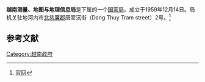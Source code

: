 '''越南测量、地图与地理信息局'''是{{tsl|en|Ministry of Natural Resources and Environment (Vietnam)|越南自然资源与环境部}}下属的一个[[国家局|国家局]]。成立于1959年12月14日。局机关驻地河内市[[北慈廉郡|北慈廉郡]]唐翠沉街（Dang Thuy Tram street）2号。<ref>[http://dosm.gov.vn/ 官网]</ref>

==参考文献==
<references/>
[[Category:越南政府|Category:越南政府]]